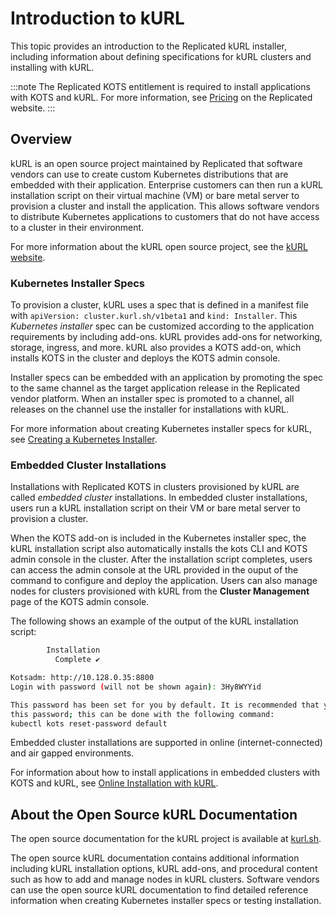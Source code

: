 # Introduction to kURL

This topic provides an introduction to the Replicated kURL installer, including information about defining specifications for kURL clusters and installing with kURL.

:::note
The Replicated KOTS entitlement is required to install applications with KOTS and kURL. For more information, see [Pricing](https://www.replicated.com/pricing) on the Replicated website.
:::

## Overview

kURL is an open source project maintained by Replicated that software vendors can use to create custom Kubernetes distributions that are embedded with their application. Enterprise customers can then run a kURL installation script on their virtual machine (VM) or bare metal server to provision a cluster and install the application. This allows software vendors to distribute Kubernetes applications to customers that do not have access to a cluster in their environment.

For more information about the kURL open source project, see the [kURL website](https://kurl.sh).

### Kubernetes Installer Specs

To provision a cluster, kURL uses a spec that is defined in a manifest file with `apiVersion: cluster.kurl.sh/v1beta1` and `kind: Installer`. This _Kubernetes installer_ spec can be customized according to the application requirements by including add-ons. kURL provides add-ons for networking, storage, ingress, and more. kURL also provides a KOTS add-on, which installs KOTS in the cluster and deploys the KOTS admin console.

Installer specs can be embedded with an application by promoting the spec to the same channel as the target application release in the Replicated vendor platform. When an installer spec is promoted to a channel, all releases on the channel use the installer for installations with kURL.

For more information about creating Kubernetes installer specs for kURL, see [Creating a Kubernetes Installer](/vendor/packaging-embedded-kubernetes).

### Embedded Cluster Installations

Installations with Replicated KOTS in clusters provisioned by kURL are called _embedded cluster_ installations. In embedded cluster installations, users run a kURL installation script on their VM or bare metal server to provision a cluster.

When the KOTS add-on is included in the Kubernetes installer spec, the kURL installation script also automatically installs the kots CLI and KOTS admin console in the cluster. After the installation script completes, users can access the admin console at the URL provided in the ouput of the command to configure and deploy the application. Users can also manage nodes for clusters provisioned with kURL from the **Cluster Management** page of the KOTS admin console.

The following shows an example of the output of the kURL installation script:

```bash
        Installation
          Complete ✔

Kotsadm: http://10.128.0.35:8800
Login with password (will not be shown again): 3Hy8WYYid

This password has been set for you by default. It is recommended that you change
this password; this can be done with the following command:
kubectl kots reset-password default
```

Embedded cluster installations are supported in online (internet-connected) and air gapped environments.

For information about how to install applications in embedded clusters with KOTS and kURL, see [Online Installation with kURL](/enterprise/installing-embedded-cluster).

## About the Open Source kURL Documentation

The open source documentation for the kURL project is available at [kurl.sh](https://kurl.sh/docs/introduction/).

The open source kURL documentation contains additional information including kURL installation options, kURL add-ons, and procedural content such as how to add and manage nodes in kURL clusters. Software vendors can use the open source kURL documentation to find detailed reference information when creating Kubernetes installer specs or testing installation.